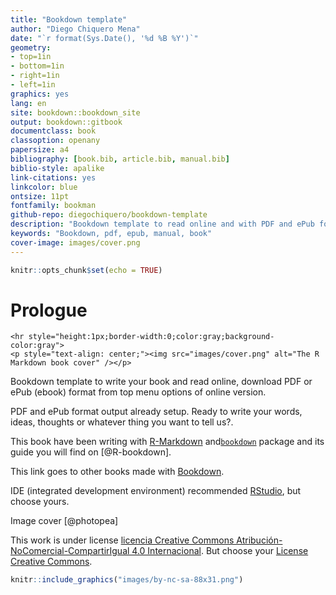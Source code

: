 ```yaml
--- 
title: "Bookdown template"
author: "Diego Chiquero Mena"
date: "`r format(Sys.Date(), '%d %B %Y')`"
geometry:
- top=1in
- bottom=1in
- right=1in
- left=1in
graphics: yes
lang: en
site: bookdown::bookdown_site
output: bookdown::gitbook
documentclass: book
classoption: openany
papersize: a4
bibliography: [book.bib, article.bib, manual.bib]
biblio-style: apalike
link-citations: yes
linkcolor: blue
ontsize: 11pt
fontfamily: bookman
github-repo: diegochiquero/bookdown-template
description: "Bookdown template to read online and with PDF and ePub format output already setup."
keywords: "Bookdown, pdf, epub, manual, book"
cover-image: images/cover.png
---
```


```r
knitr::opts_chunk$set(echo = TRUE)  
```

# Prologue {-}

```asis
<hr style="height:1px;border-width:0;color:gray;background-color:gray">
<p style="text-align: center;"><img src="images/cover.png" alt="The R Markdown book cover" /></p>
``` 

Bookdown template to write your book and read online, download PDF or ePub (ebook) format from top menu options of online version.

PDF and ePub format output already setup. Ready to write your words, ideas, thoughts or whatever thing you want to tell us?.

This book have been writing with [R-Markdown](http://rmarkdown.rstudio.com) and[`bookdown`](https://bookdown.org/) package and its guide you will find on [@R-bookdown].

This link goes to other books made with [Bookdown](https://bookdown.org/home/archive/).

IDE (integrated development environment) recommended [RStudio](https://rstudio.com/products/rstudio/download/), but choose yours.

Image cover [@photopea]

This work is under license [licencia Creative Commons Atribución-NoComercial-CompartirIgual 4.0 Internacional](https://creativecommons.org/licenses/by-nc-sa/4.0/deed.es). But choose your [License Creative Commons](https://creativecommons.org/).

```r
knitr::include_graphics("images/by-nc-sa-88x31.png")
```
